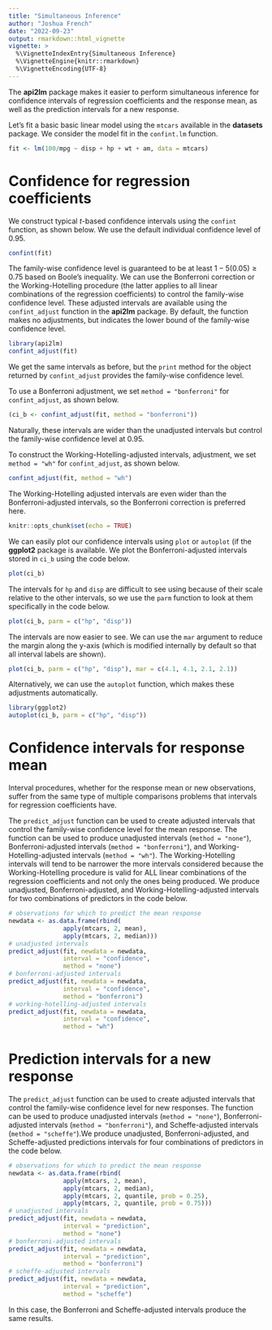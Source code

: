 ---
title: "Simultaneous Inference"
author: "Joshua French"
date: "2022-09-23"
output: rmarkdown::html_vignette
vignette: >
  %\VignetteIndexEntry{Simultaneous Inference}
  %\VignetteEngine{knitr::rmarkdown}
  %\VignetteEncoding{UTF-8}
---

The **api2lm** package makes it easier to perform simultaneous inference for confidence intervals of regression coefficients and the response mean, as well as the prediction intervals for a new response.

Let's fit a basic basic linear model using the `mtcars` available in the **datasets** package. We consider the model fit in the `confint.lm` function.

```{r}
fit <- lm(100/mpg ~ disp + hp + wt + am, data = mtcars)
```

# Confidence for regression coefficients

We construct typical $t$-based confidence intervals using the `confint` function, as shown below. We use the default individual confidence level of 0.95.

```{r}
confint(fit)
```

The family-wise confidence level is guaranteed to be at least $1-5(0.05)\geq 0.75$ based on Boole's inequality. We can use the Bonferroni correction or the Working-Hotelling procedure (the latter applies to all linear combinations of the regression coefficients) to control the family-wise confidence level. These adjusted intervals are available using the `confint_adjust` function in the **api2lm** package. By default, the function makes no adjustments, but indicates the lower bound of the family-wise confidence level.

```{r}
library(api2lm)
confint_adjust(fit)
```

We get the same intervals as before, but the `print` method for the object returned by `confint_adjust` provides the family-wise confidence level.

To use a Bonferroni adjustment, we set `method = "bonferroni"` for `confint_adjust`, as shown below.

```{r}
(ci_b <- confint_adjust(fit, method = "bonferroni"))
```

Naturally, these intervals are wider than the unadjusted intervals but control the family-wise confidence level at 0.95.

To construct the Working-Hotelling-adjusted intervals, adjustment, we set `method = "wh"` for `confint_adjust`, as shown below.

```{r}
confint_adjust(fit, method = "wh")
```

The Working-Hotelling adjusted intervals are even wider than the Bonferroni-adjusted intervals, so the Bonferroni correction is preferred here.

```{r setup, include=FALSE}
knitr::opts_chunk$set(echo = TRUE)
```

We can easily plot our confidence intervals using `plot` or `autoplot` (if the **ggplot2** package is available. We plot the Bonferroni-adjusted intervals stored in `ci_b` using the code below.

```{r}
plot(ci_b)
```

The intervals for `hp` and `disp` are difficult to see using because of their scale relative to the other intervals, so we use the `parm` function to look at them specifically in the code below.

```{r}
plot(ci_b, parm = c("hp", "disp"))
```

The intervals are now easier to see. We can use the `mar` argument to reduce the margin along the y-axis (which is modified internally by default so that all interval labels are shown).

```{r}
plot(ci_b, parm = c("hp", "disp"), mar = c(4.1, 4.1, 2.1, 2.1))
```

Alternatively, we can use the `autoplot` function, which makes these adjustments automatically.

```{r}
library(ggplot2)
autoplot(ci_b, parm = c("hp", "disp"))
```

# Confidence intervals for response mean

Interval procedures, whether for the response mean or new observations, suffer from the same type of multiple comparisons problems that intervals for regression coefficients have.

The `predict_adjust` function can be used to create adjusted intervals that control the family-wise confidence level for the mean response. The function can be used to produce unadjusted intervals (`method = "none"`), Bonferroni-adjusted intervals (`method = "bonferroni"`), and Working-Hotelling-adjusted intervals (`method = "wh"`). The Working-Hotelling intervals will tend to be narrower the more intervals considered because the Working-Hotelling procedure is valid for ALL linear combinations of the regression coefficients and not only the ones being produced. We produce unadjusted, Bonferroni-adjusted, and Working-Hotelling-adjusted intervals for two combinations of predictors in the code below.

```{r}
# observations for which to predict the mean response
newdata <- as.data.frame(rbind(
               apply(mtcars, 2, mean),
               apply(mtcars, 2, median)))
# unadjusted intervals
predict_adjust(fit, newdata = newdata,
               interval = "confidence",
               method = "none")
# bonferroni-adjusted intervals
predict_adjust(fit, newdata = newdata,
               interval = "confidence",
               method = "bonferroni")
# working-hotelling-adjusted intervals
predict_adjust(fit, newdata = newdata,
               interval = "confidence",
               method = "wh")
```

# Prediction intervals for a new response

The `predict_adjust` function can be used to create adjusted intervals that control the family-wise confidence level for new responses. The function can be used to produce unadjusted intervals (`method = "none"`), Bonferroni-adjusted intervals (`method = "bonferroni"`), and Scheffe-adjusted intervals (`method = "scheffe"`).We produce unadjusted, Bonferroni-adjusted, and Scheffe-adjusted predictions intervals for four combinations of predictors in the code below.

```{r}
# observations for which to predict the mean response
newdata <- as.data.frame(rbind(
               apply(mtcars, 2, mean),
               apply(mtcars, 2, median),
               apply(mtcars, 2, quantile, prob = 0.25),
               apply(mtcars, 2, quantile, prob = 0.75)))
# unadjusted intervals
predict_adjust(fit, newdata = newdata,
               interval = "prediction",
               method = "none")
# bonferroni-adjusted intervals
predict_adjust(fit, newdata = newdata,
               interval = "prediction",
               method = "bonferroni")
# scheffe-adjusted intervals
predict_adjust(fit, newdata = newdata,
               interval = "prediction",
               method = "scheffe")
```

In this case, the Bonferroni and Scheffe-adjusted intervals produce the same results.
